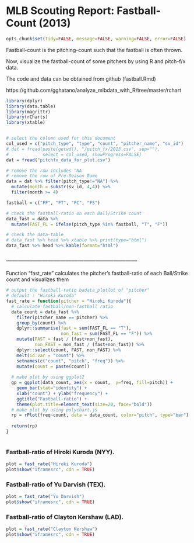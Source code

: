 MLB Scouting Report: Fastball-Count (2013)
========================================================
```r
opts_chunk$set(tidy=FALSE, message=FALSE, warning=FALSE, error=FALSE)
```

Fastball-count is the pitching-count such that the fastball is often thrown.

Now, visualize the fastball-count of some pitchers by using R and pitch-f/x data.

The code and data can be obtained from github (fastball.Rmd)

https://github.com/gghatano/analyze_mlbdata_with_R/tree/master/rchart

```r
library(dplyr)
library(data.table)
library(magrittr)
library(rCharts)
library(xtable)


# select the column used for this document
col_used = c("pitch_type", "type", "count", "pitcher_name", "sv_id")
# dat = fread(paste(getwd(), "/pitch_fx/2013.csv", sep=""), 
#             select = col_used, showProgress=FALSE) 
dat = fread("pitchfx_data_for_plot.csv")

# remove the row includes "NA
# remove the row of Pre-Season Game
data = dat %>% filter(pitch_type!="NA") %>% 
  mutate(month = substr(sv_id, 4,4)) %>% 
  filter(month >= 4)

fastball = c("FF", "FT", "FC", "FS")

# check the fastball-ratio on each Ball/Strike count
data_fast = data %>% 
  mutate(FAST_FL = ifelse(pitch_type %in% fastball, "T", "F")) 

# check the data-table
# data_fast %>% head %>% xtable %>% print(type="html")
data_fast %>% head %>% kable(format="html")
```


### ------------------------------------------------------------------
Function "fast_rate" calculates the pitcher's fastball-ratio of each Ball/Strike count and visualizes them
```r
# output the fastball-ratio badata_plotlot of "pitcher"
# default : "Hiroki Kuroda"
fast_rate = function(pitcher = "Hiroki Kuroda"){
  # calculate fastball/non-fastball ratio 
  data_count = data_fast %>% 
    filter(pitcher_name == pitcher) %>% 
    group_by(count) %>% 
    dplyr::summarise(fast = sum(FAST_FL == "T"), 
                     non_fast = sum(FAST_FL == "F")) %>% 
    mutate(FAST = fast / (fast+non_fast), 
           non_FAST = non_fast / (fast+non_fast)) %>% 
    dplyr::select(count, FAST, non_FAST) %>% 
    melt(id.var = "count") %>% 
    setnames(c("count", "pitch", "freq")) %>% 
    mutate(count = paste(count))
  
  # make plot by using ggplot2
  gp = ggplot(data_count, aes(x = count,  y=freq, fill=pitch)) + 
    geom_bar(stat="identity") + 
    xlab("count") + ylab("frequency") + 
    ggtitle("Fastball-ratio") + 
    theme(plot.title=element_text(size=20, face="bold"))
  # make plot by using polychart.js
  rp = rPlot(freq~count, data = data_count, color="pitch", type="bar") 
    
  return(rp)
}
  
```

### Fastball-ratio of Hiroki Kuroda (NYY).
```r
plot = fast_rate("Hiroki Kuroda")
plot$show("iframesrc", cdn = TRUE)
```

### Fastball-ratio of Yu Darvish (TEX).
```r
plot = fast_rate("Yu Darvish")
plot$show("iframesrc", cdn = TRUE)

```

### Fastball-ratio of Clayton Kershaw (LAD).
```r
plot = fast_rate("Clayton Kershaw")
plot$show("iframesrc", cdn = TRUE)
```